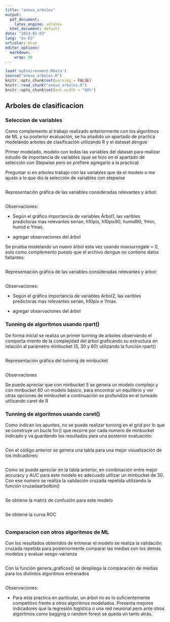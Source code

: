 ```yaml
---
title: "anexo_arboles"
output:
  pdf_document: 
    latex_engine: xelatex
  html_document: default
date: "2023-02-03"
lang: "es-ES"
urlcolor: blue
editor_options: 
  markdown: 
    wrap: 80
---
```


```r
load('myEnvironment.RData')
source("anexo_arboles.R")
knitr::opts_chunk$set(warning = FALSE) 
knitr::read_chunk("anexo_arboles.R")
knitr::opts_chunk$set(out.width = "60%") 
```

## Arboles de clasificacion

### Seleccion de variables

\normalsize

Como complemento al trabajo realizado anteriormente con los algoritmos de ML y
su posterior evaluación, se ha añadido un apartado de practica modelando arboles
de clasificación utilizando R y el dataset *dengue*

Primer modelado, modelo con todas las variables del dataset para realizar
estudio de importancia de variables (que se hizo en el apartado de selección con
Stepwise pero se prefiere agregarlo a la practica)

Preguntar si en arboles trabajo con las variables que da el modelo o me ajusto a
lo que dio la selección de variables con stepwise

\tiny
```r
```
\normalsize
Representación gráfica de las variables consideradas relevantes y árbol:
\tiny
```r
```
\normalsize
Observaciones:

-   Según el gráfico importancia de variables Árbol1, las varibles predictoras
    mas relevantes serian, h10pix, h10pix90, humid90, Ymin, humid e Ymax.

-   agregar observaciones del árbol


Se prueba modelando un nuevo árbol esta vez usando maxsurrogate = 0, solo como complemento puesto que el archivo dengue no contiene datos faltantes: \linebreak

\tiny
```r
```

\normalsize
Representación gráfica de las variables consideradas relevantes y árbol:

\tiny
```r
```

\normalsize
Observaciones:

-   Según el gráfico importancia de variables Arbol2, las varibles predictoras
    mas relevantes serian, h10pix e Ymax.

-   agregar observaciones del árbol

### Tunning de algoritmos usando rpart()

De forma inicial se realiza un primer tunning de arboles observando el comporta
miento de la complejidad del árbol graficando su estructura en relación al parámetro
minbucket (5, 30 y 60) utilizando la función rpart() \linebreak

\tiny
```r
```

\normalsize

Representación gráfica del tunning de minbucket \linebreak

\tiny
```r
```

\normalsize
Observaciones

Se puede apreciar que con minbucket 5 se genera un modelo complejo y con minbucket 60
un modelo básico, para encontrar un equilibrio y ver otras opciones de minbucket a continuación se profundiza en el tuneado utilizando caret de R

\normalsize
### Tunning de algoritmos usando caret() 
Como indican los apuntes, no se puede realizar tunning en el grid por lo que se
construye un bucle for() que recorre por cada numero de minbucket indicado y va guardando los resultados para una posterior evaluación: \linebreak

\tiny
```r
```
\normalsize
Con el código anterior se genera una tabla para una mejor visualización de los 
indicadores: \linebreak

\tiny
```r
```

\normalsize
Como se puede apreciar en la tabla anterior, en combinación entre mejor accuracy y 
AUC para este modelo es adecuado utilizar un minbucket de 30. Con ese numero se
realiza la validación cruzada repetida utilizando la función cruzadaarbolbin() \linebreak

\tiny
```r
```

\normalsize
Se obtiene la matriz de confusión para este modelo \linebreak

\tiny
```r
```

\normalsize
Se obtiene la curva ROC

\tiny
```r
```
\normalsize

### Comparacion con otros algoritmos de ML
Con los resultados obtenidos de entrenar el modelo se realiza la validación cruzada 
repetida para posteriormente comparar las medias con los demás modelos y evaluar 
sesgo-varianza

\tiny
```r
```

\normalsize

Con la función genera_gráficos() se despliega la comparación de medias para los
distintos algoritmos entrenados

\tiny
```r
```

\normalsize
Observaciones:

-  Para esta practica en particular, un árbol no es lo suficientemente competitivo frente a otros algoritmos modelados. Presenta mejores indicadores que la regresión logística o una red neuronal pero ante otros algoritmos como bagging o random forest se queda un tanto atrás.
